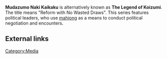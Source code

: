 '''Mudazumo Naki Kaikaku''' {{kana|ムダヅモ無き改革}} is alternatively known as '''The Legend of Koizumi'''.  The title means "Reform with No Wasted Draws".  This series features political leaders, who use [[mahjong]] as a means to conduct political negotiation and encounters.

==External links==
[[Category:Media]]